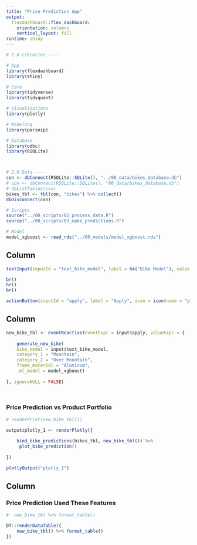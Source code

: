 ```yaml
---
title: "Price Prediction App"
output: 
  flexdashboard::flex_dashboard:
    orientation: columns
    vertical_layout: fill
runtime: shiny
---
```


```r

# 1.0 Libraries ----

# App
library(flexdashboard)
library(shiny)

# Core
library(tidyverse)
library(tidyquant)

# Visualizations
library(plotly)

# Modeling
library(parsnip)

# Database
library(odbc)
library(RSQLite)



# 2.0 Data ----
con <- dbConnect(RSQLite::SQLite(), "../00_data/bikes_database.db")
# con <- dbConnect(RSQLite::SQLite(), "00_data/bikes_database.db")
# dbListTables(con)
bikes_tbl <- tbl(con, "bikes") %>% collect()
dbDisconnect(con)

# Scripts
source("../00_scripts/02_process_data.R")
source("../00_scripts/03_make_predictions.R")

# Model
model_xgboost <- read_rds("../00_models/model_xgboost.rds")
```



<!-- Inputs Area-->

Column {.sidebar}
-----------------------------------------------------------------------

```r
textInput(inputId = "text_bike_model", label = h4("Bike Model"), value = "Jekyll Al 1 Black Inc.")

br()
hr()
br()

actionButton(inputId = "apply", label = "Apply", icon = icon(name = "play", lib = "font-awesome"))
```



<!-- Plot Area -->

Column {data-width=650}
-----------------------------------------------------------------------

```r

new_bike_tbl <- eventReactive(eventExpr = input$apply, valueExpr = {
    
    generate_new_bike(
    bike_model = input$text_bike_model, 
    category_1 = "Mountain", 
    category_2 = "Over Mountain", 
    frame_material = "Aluminum", 
    .ml_model = model_xgboost)
    
}, ignoreNULL = FALSE)

 
```


### Price Prediction vs Product Portfolio

```r
# renderPrint(new_bike_tbl())

output$plotly_1 <- renderPlotly({
    
    bind_bike_predictions(bikes_tbl, new_bike_tbl()) %>%
     plot_bike_prediction()
    
})

plotlyOutput("plotly_1")
```
 

<!-- Table Area -->

Column {data-width=350}
-----------------------------------------------------------------------

### Price Prediction Used These Features

```r
#  new_bike_tbl %>% format_table()

DT::renderDataTable({
    new_bike_tbl() %>% format_table()
})


```


